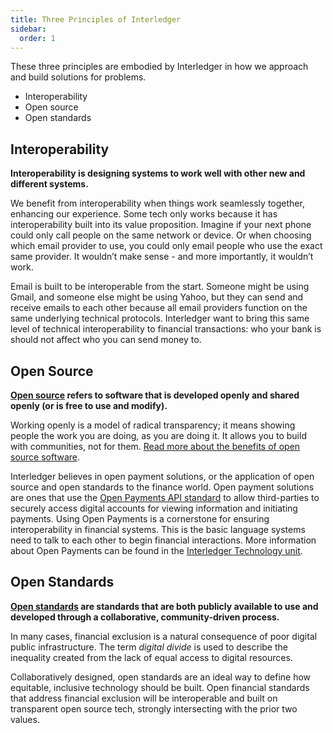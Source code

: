 ```yaml
---
title: Three Principles of Interledger
sidebar:
  order: 1
---
```



These three principles are embodied by Interledger in how we approach and build solutions for problems.

- Interoperability
- Open source
- Open standards

## Interoperability

**Interoperability is designing systems to work well with other new and different systems.**

We benefit from interoperability when things work seamlessly together, enhancing our experience. Some tech only works because it has interoperability built into its value proposition. Imagine if your next phone could only call people on the same network or device. Or when choosing which email provider to use, you could only email people who use the exact same provider. It wouldn’t make sense - and more importantly, it wouldn’t work.

Email is built to be interoperable from the start. Someone might be using Gmail, and someone else might be using Yahoo, but they can send and receive emails to each other because all email providers function on the same underlying technical protocols. Interledger want to bring this same level of technical interoperability to financial transactions: who your bank is should not affect who you can send money to.

## Open Source

**[Open source](https://opensource.org/osd/) refers to software that is developed openly and shared openly (or is free to use and modify).**

Working openly is a model of radical transparency; it means showing people the work you are doing, as you are doing it. It allows you to build with communities, not for them. [Read more about the benefits of open source software](https://opensource.com/life/15/12/why-open-source).

Interledger believes in open payment solutions, or the application of open source and open standards to the finance world. Open payment solutions are ones that use the [Open Payments API standard](https://openpayments.dev) to allow third-parties to securely access digital accounts for viewing information and initiating payments. Using Open Payments is a cornerstone for ensuring interoperability in financial systems. This is the basic language systems need to talk to each other to begin financial interactions. More information about Open Payments can be found in the [Interledger Technology unit](/interledger-technology/what-is-the-ilp).

## Open Standards

**[Open standards](https://www.w3.org/2005/09/dd-osd.html) are standards that are both publicly available to use and developed through a collaborative, community-driven process.**

In many cases, financial exclusion is a natural consequence of poor digital public infrastructure. The term _digital divide_ is used to describe the inequality created from the lack of equal access to digital resources. 

Collaboratively designed, open standards are an ideal way to define how equitable, inclusive technology should be built. Open financial standards that address financial exclusion will be interoperable and built on transparent open source tech, strongly intersecting with the prior two values.

<CompletionTracker postId="three-principles-of-interledger" client:only="react" />
